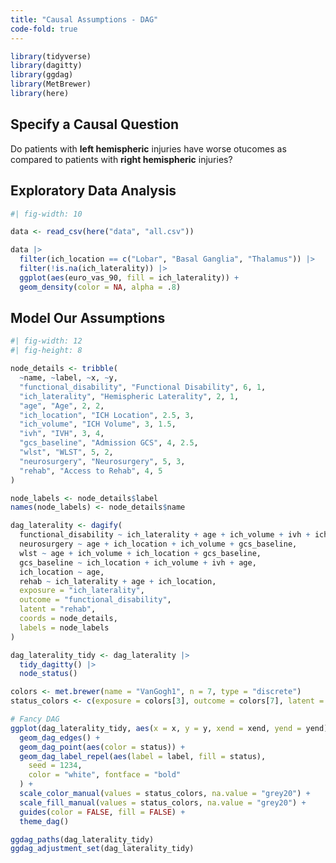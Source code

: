 ```yaml
---
title: "Causal Assumptions - DAG"
code-fold: true
---
```



```r

library(tidyverse)
library(dagitty)
library(ggdag)
library(MetBrewer)
library(here)


```

## Specify a Causal Question

Do patients with **left hemispheric** injuries have worse otucomes as compared to patients with **right hemispheric** injuries?

## Exploratory Data Analysis

```r
#| fig-width: 10

data <- read_csv(here("data", "all.csv"))

data |>
  filter(ich_location == c("Lobar", "Basal Ganglia", "Thalamus")) |>
  filter(!is.na(ich_laterality)) |>
  ggplot(aes(euro_vas_90, fill = ich_laterality)) +
  geom_density(color = NA, alpha = .8)

```

## Model Our Assumptions

```r
#| fig-width: 12
#| fig-height: 8

node_details <- tribble(
  ~name, ~label, ~x, ~y,
  "functional_disability", "Functional Disability", 6, 1,
  "ich_laterality", "Hemispheric Laterality", 2, 1,
  "age", "Age", 2, 2,
  "ich_location", "ICH Location", 2.5, 3,
  "ich_volume", "ICH Volume", 3, 1.5,
  "ivh", "IVH", 3, 4,
  "gcs_baseline", "Admission GCS", 4, 2.5,
  "wlst", "WLST", 5, 2,
  "neurosurgery", "Neurosurgery", 5, 3,
  "rehab", "Access to Rehab", 4, 5
)

node_labels <- node_details$label
names(node_labels) <- node_details$name

dag_laterality <- dagify(
  functional_disability ~ ich_laterality + age + ich_volume + ivh + ich_location + gcs_baseline + neurosurgery + wlst + rehab,
  neurosurgery ~ age + ich_location + ich_volume + gcs_baseline,
  wlst ~ age + ich_volume + ich_location + gcs_baseline,
  gcs_baseline ~ ich_location + ich_volume + ivh + age,
  ich_location ~ age,
  rehab ~ ich_laterality + age + ich_location,
  exposure = "ich_laterality",
  outcome = "functional_disability",
  latent = "rehab",
  coords = node_details,
  labels = node_labels
)

dag_laterality_tidy <- dag_laterality |>
  tidy_dagitty() |>
  node_status()

colors <- met.brewer(name = "VanGogh1", n = 7, type = "discrete")
status_colors <- c(exposure = colors[3], outcome = colors[7], latent = "grey50")

# Fancy DAG
ggplot(dag_laterality_tidy, aes(x = x, y = y, xend = xend, yend = yend)) +
  geom_dag_edges() +
  geom_dag_point(aes(color = status)) +
  geom_dag_label_repel(aes(label = label, fill = status),
    seed = 1234,
    color = "white", fontface = "bold"
  ) +
  scale_color_manual(values = status_colors, na.value = "grey20") +
  scale_fill_manual(values = status_colors, na.value = "grey20") +
  guides(color = FALSE, fill = FALSE) +
  theme_dag()

ggdag_paths(dag_laterality_tidy)
ggdag_adjustment_set(dag_laterality_tidy)

```